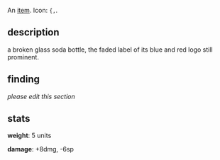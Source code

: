 {{FixTitle}}
An [[items|item]]. Icon: <code><nowiki>{,</nowiki></code>.

== description ==

a broken glass soda bottle, the faded label of its blue and red logo still prominent.

== finding ==

''please edit this section''

== stats ==

'''weight''': 5 units

'''damage''': +8dmg, -6sp